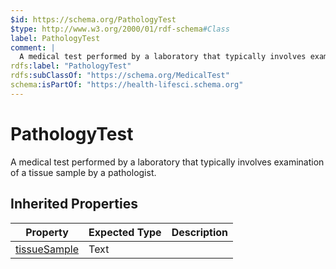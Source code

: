 ```yaml
---
$id: https://schema.org/PathologyTest
$type: http://www.w3.org/2000/01/rdf-schema#Class
label: PathologyTest
comment: |
  A medical test performed by a laboratory that typically involves examination of a tissue sample by a pathologist.
rdfs:label: "PathologyTest"
rdfs:subClassOf: "https://schema.org/MedicalTest"
schema:isPartOf: "https://health-lifesci.schema.org"
---
```


# PathologyTest

A medical test performed by a laboratory that typically involves examination of a tissue sample by a pathologist.

## Inherited Properties

| Property | Expected Type | Description |
| --- | --- | --- |
| [tissueSample](https://schema.org/tissueSample) | Text |  |

